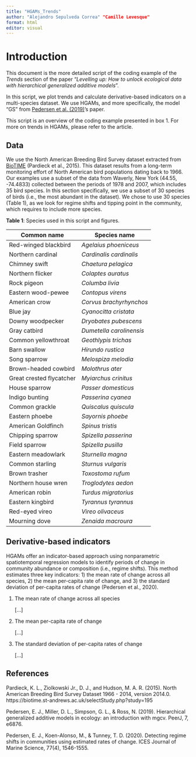 ```yaml
---
title: "HGAMs_Trends"
author: "Alejandro Sepulveda Correa" "Camille Levesque"
format: html
editor: visual
---
```


# Introduction

This document is the more detailed script of the coding example of the *Trends* section of the paper "*Levelling up: How to unlock ecological data with hierarchical generalized additive models*".

In this script, we plot trends and calculate derivative-based indicators on a multi-species dataset. We use HGAMs, and more specifically, the model "GS" from [Pedersen et al. (2019)](https://peerj.com/articles/6876/)'s paper.

This script is an overview of the coding example presented in box 1. For more on trends in HGAMs, please refer to the article.

## Data

We use the North American Breeding Bird Survey dataset extracted from [BioTIME](https://biotime.st-andrews.ac.uk/selectStudy.php?study=195) (Pardieck et al., 2015). This dataset results from a long-term monitoring effort of North American bird populations dating back to 1966. Our examples use a subset of the data from Waverly, New York (44.55, -74.4833) collected between the periods of 1978 and 2007, which includes 35 bird species. In this section specifically, we use a subset of 30 species of birds (i.e., the most abundant in the dataset). We chose to use 30 species (Table 1), as we look for regime shifts and tipping point in the community, which requires to include more species.

**Table 1**: Species used in this script and figures.

| Common name              | Species name             |
|--------------------------|--------------------------|
| Red-winged blackbird     | *Agelaius phoeniceus*    |
| Northern cardinal        | *Cardinalis cardinalis*  |
| Chimney swift            | *Chaetura pelagica*      |
| Northern flicker         | *Colaptes auratus*       |
| Rock pigeon              | *Columba livia*          |
| Eastern wood-pewee       | *Contopus virens*        |
| American crow            | *Corvus brachyrhynchos*  |
| Blue jay                 | *Cyanocitta cristata*    |
| Downy woodpecker         | *Dryobates pubescens*    |
| Gray catbird             | *Dumetella carolinensis* |
| Common yellowthroat      | *Geothlypis trichas*     |
| Barn swallow             | *Hirundo rustica*        |
| Song sparrow             | *Melospiza melodia*      |
| Brown-headed cowbird     | *Molothrus ater*         |
| Great crested flycatcher | *Myiarchus crinitus*     |
| House sparrow            | *Passer domesticus*      |
| Indigo bunting           | *Passerina cyanea*       |
| Common grackle           | *Quiscalus quiscula*     |
| Eastern phoebe           | *Sayornis phoebe*        |
| American Goldfinch       | *Spinus tristis*         |
| Chipping sparrow         | *Spizella passerina*     |
| Field sparrow            | *Spizella pusilla*       |
| Eastern meadowlark       | *Sturnella magna*        |
| Common starling          | *Sturnus vulgaris*       |
| Brown trasher            | *Toxostoma rufum*        |
| Northern house wren      | *Troglodytes aedon*      |
| American robin           | *Turdus migratorius*     |
| Eastern kingbird         | *Tyrannus tyrannus*      |
| Red-eyed vireo           | *Vireo olivaceus*        |
| Mourning dove            | *Zenaida macroura*       |

## Derivative-based indicators

HGAMs offer an indicator-based approach using nonparametric spatiotemporal regression models to identify periods of change in community abundance or composition (i.e., regime shifts). This method estimates three key indicators: 1) the mean rate of change across all species, 2) the mean per-capita rate of change, and 3) the standard deviation of per-capita rates of change (Pedersen et al., 2020).

1.  The mean rate of change across all species

    \[...\]

2.  The mean per-capita rate of change

    \[...\]

3.  The standard deviation of per-capita rates of change

    \[...\]

## References

Pardieck, K. L., Ziolkowski Jr., D. J., and Hudson, M. A. R. (2015). North American Breeding Bird Survey Dataset 1966 - 2014, version 2014.0. https://biotime.st-andrews.ac.uk/selectStudy.php?study=195

Pedersen, E. J., Miller, D. L., Simpson, G. L., & Ross, N. (2019). Hierarchical generalized additive models in ecology: an introduction with mgcv. PeerJ, 7, e6876.

Pedersen, E. J., Koen-Alonso, M., & Tunney, T. D. (2020). Detecting regime shifts in communities using estimated rates of change. ICES Journal of Marine Science, 77(4), 1546-1555.

